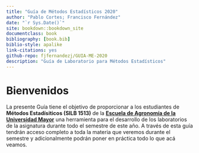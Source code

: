 ```yaml
--- 
title: "Guía de Métodos Estadísticos 2020"
author: "Pablo Cortes; Francisco Fernández"
date: "`r Sys.Date()`"
site: bookdown::bookdown_site
documentclass: book
bibliography: [book.bib]
biblio-style: apalike
link-citations: yes
github-repo: fjfernandezj/GUIA-ME-2020
description: "Guía de Laboratorio para Métodos Estadísticos"
---
```


# Bienvenidos {-}
La presente Guía tiene el objetivo de proporcionar a los estudiantes de **Métodos Estadísiticos (SILB 1513)** de la [**Escuela de Agronomía de la Universidad Mayor**](https://www.umayor.cl/um/carreras/agronomia-santiago/10000) una herramienta para el desarrollo de los laboratorios de la asignatura durante todo el semestre de este año. A través de esta guía tendrán acceso completo a toda la materia que veremos durante el semestre y adicionalmente podrán poner en práctica todo lo que acá veamos.

 

